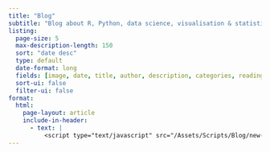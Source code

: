 ```yaml
---
title: "Blog"
subtitle: "Blog about R, Python, data science, visualisation & statistics!"
listing:
  page-size: 5
  max-description-length: 150
  sort: "date desc"
  type: default
  date-format: long
  fields: [image, date, title, author, description, categories, reading-time]
  sort-ui: false
  filter-ui: false
format: 
  html:
    page-layout: article
    include-in-header: 
      - text: |
          <script type="text/javascript" src="/Assets/Scripts/Blog/new-banner.js"></script>   
---
```

